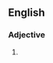 ==English==

===Adjective===
{{head|en|adjective superlative form}}

# {{lb|en|slang}} {{en-superlative of|phat}}